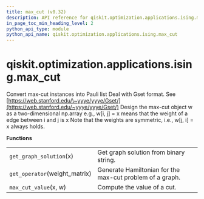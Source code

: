 ```yaml
---
title: max_cut (v0.32)
description: API reference for qiskit.optimization.applications.ising.max_cut in qiskit v0.32
in_page_toc_min_heading_level: 2
python_api_type: module
python_api_name: qiskit.optimization.applications.ising.max_cut
---
```


<span id="module-qiskit.optimization.applications.ising.max_cut" />

<span id="qiskit-optimization-applications-ising-max-cut" />

# qiskit.optimization.applications.ising.max\_cut

Convert max-cut instances into Pauli list Deal with Gset format. See [https://web.stanford.edu/\~yyye/yyye/Gset/](https://web.stanford.edu/~yyye/yyye/Gset/) Design the max-cut object w as a two-dimensional np.array e.g., w\[i, j] = x means that the weight of a edge between i and j is x Note that the weights are symmetric, i.e., w\[j, i] = x always holds.

**Functions**

|                                |                                                          |
| ------------------------------ | -------------------------------------------------------- |
| `get_graph_solution`(x)        | Get graph solution from binary string.                   |
| `get_operator`(weight\_matrix) | Generate Hamiltonian for the max-cut problem of a graph. |
| `max_cut_value`(x, w)          | Compute the value of a cut.                              |

